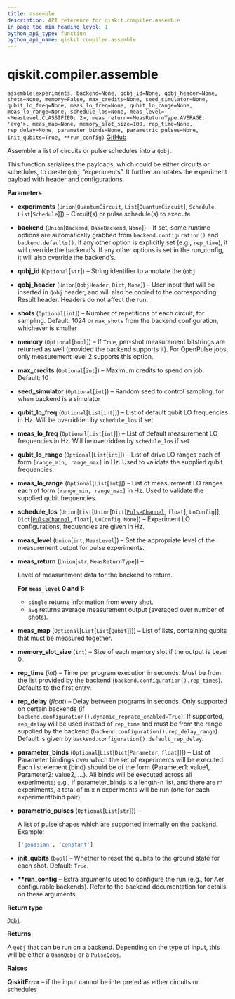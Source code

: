 ```yaml
---
title: assemble
description: API reference for qiskit.compiler.assemble
in_page_toc_min_heading_level: 1
python_api_type: function
python_api_name: qiskit.compiler.assemble
---
```


# qiskit.compiler.assemble

<span id="qiskit.compiler.assemble" />

`assemble(experiments, backend=None, qobj_id=None, qobj_header=None, shots=None, memory=False, max_credits=None, seed_simulator=None, qubit_lo_freq=None, meas_lo_freq=None, qubit_lo_range=None, meas_lo_range=None, schedule_los=None, meas_level=<MeasLevel.CLASSIFIED: 2>, meas_return=<MeasReturnType.AVERAGE: 'avg'>, meas_map=None, memory_slot_size=100, rep_time=None, rep_delay=None, parameter_binds=None, parametric_pulses=None, init_qubits=True, **run_config)` [GitHub](https://github.com/qiskit/qiskit/tree/stable/0.17/qiskit/compiler/assembler.py "view source code")

Assemble a list of circuits or pulse schedules into a `Qobj`.

This function serializes the payloads, which could be either circuits or schedules, to create `Qobj` “experiments”. It further annotates the experiment payload with header and configurations.

**Parameters**

*   **experiments** (`Union`\[`QuantumCircuit`, `List`\[`QuantumCircuit`], `Schedule`, `List`\[`Schedule`]]) – Circuit(s) or pulse schedule(s) to execute

*   **backend** (`Union`\[`Backend`, `BaseBackend`, `None`]) – If set, some runtime options are automatically grabbed from `backend.configuration()` and `backend.defaults()`. If any other option is explicitly set (e.g., `rep_time`), it will override the backend’s. If any other options is set in the run\_config, it will also override the backend’s.

*   **qobj\_id** (`Optional`\[`str`]) – String identifier to annotate the `Qobj`

*   **qobj\_header** (`Union`\[`QobjHeader`, `Dict`, `None`]) – User input that will be inserted in `Qobj` header, and will also be copied to the corresponding Result header. Headers do not affect the run.

*   **shots** (`Optional`\[`int`]) – Number of repetitions of each circuit, for sampling. Default: 1024 or `max_shots` from the backend configuration, whichever is smaller

*   **memory** (`Optional`\[`bool`]) – If `True`, per-shot measurement bitstrings are returned as well (provided the backend supports it). For OpenPulse jobs, only measurement level 2 supports this option.

*   **max\_credits** (`Optional`\[`int`]) – Maximum credits to spend on job. Default: 10

*   **seed\_simulator** (`Optional`\[`int`]) – Random seed to control sampling, for when backend is a simulator

*   **qubit\_lo\_freq** (`Optional`\[`List`\[`int`]]) – List of default qubit LO frequencies in Hz. Will be overridden by `schedule_los` if set.

*   **meas\_lo\_freq** (`Optional`\[`List`\[`int`]]) – List of default measurement LO frequencies in Hz. Will be overridden by `schedule_los` if set.

*   **qubit\_lo\_range** (`Optional`\[`List`\[`int`]]) – List of drive LO ranges each of form `[range_min, range_max]` in Hz. Used to validate the supplied qubit frequencies.

*   **meas\_lo\_range** (`Optional`\[`List`\[`int`]]) – List of measurement LO ranges each of form `[range_min, range_max]` in Hz. Used to validate the supplied qubit frequencies.

*   **schedule\_los** (`Union`\[`List`\[`Union`\[`Dict`\[[`PulseChannel`](qiskit.pulse.channels#pulsechannel "qiskit.pulse.channels.PulseChannel"), `float`], `LoConfig`]], `Dict`\[[`PulseChannel`](qiskit.pulse.channels#pulsechannel "qiskit.pulse.channels.PulseChannel"), `float`], `LoConfig`, `None`]) – Experiment LO configurations, frequencies are given in Hz.

*   **meas\_level** (`Union`\[`int`, `MeasLevel`]) – Set the appropriate level of the measurement output for pulse experiments.

*   **meas\_return** (`Union`\[`str`, `MeasReturnType`]) –

    Level of measurement data for the backend to return.

    **For `meas_level` 0 and 1:**

    *   `single` returns information from every shot.
    *   `avg` returns average measurement output (averaged over number of shots).

*   **meas\_map** (`Optional`\[`List`\[`List`\[`Qubit`]]]) – List of lists, containing qubits that must be measured together.

*   **memory\_slot\_size** (`int`) – Size of each memory slot if the output is Level 0.

*   **rep\_time** (*int*) – Time per program execution in seconds. Must be from the list provided by the backend (`backend.configuration().rep_times`). Defaults to the first entry.

*   **rep\_delay** (*float*) – Delay between programs in seconds. Only supported on certain backends (if `backend.configuration().dynamic_reprate_enabled=True`). If supported, `rep_delay` will be used instead of `rep_time` and must be from the range supplied by the backend (`backend.configuration().rep_delay_range`). Default is given by `backend.configuration().default_rep_delay`.

*   **parameter\_binds** (`Optional`\[`List`\[`Dict`\[`Parameter`, `float`]]]) – List of Parameter bindings over which the set of experiments will be executed. Each list element (bind) should be of the form \{Parameter1: value1, Parameter2: value2, …}. All binds will be executed across all experiments; e.g., if parameter\_binds is a length-n list, and there are m experiments, a total of m x n experiments will be run (one for each experiment/bind pair).

*   **parametric\_pulses** (`Optional`\[`List`\[`str`]]) –

    A list of pulse shapes which are supported internally on the backend. Example:

    ```python
    ['gaussian', 'constant']
    ```

*   **init\_qubits** (`bool`) – Whether to reset the qubits to the ground state for each shot. Default: `True`.

*   **\*\*run\_config** – Extra arguments used to configure the run (e.g., for Aer configurable backends). Refer to the backend documentation for details on these arguments.

**Return type**

[`Qobj`](qiskit.qobj.Qobj "qiskit.qobj.Qobj")

**Returns**

A `Qobj` that can be run on a backend. Depending on the type of input, this will be either a `QasmQobj` or a `PulseQobj`.

**Raises**

**QiskitError** – if the input cannot be interpreted as either circuits or schedules

